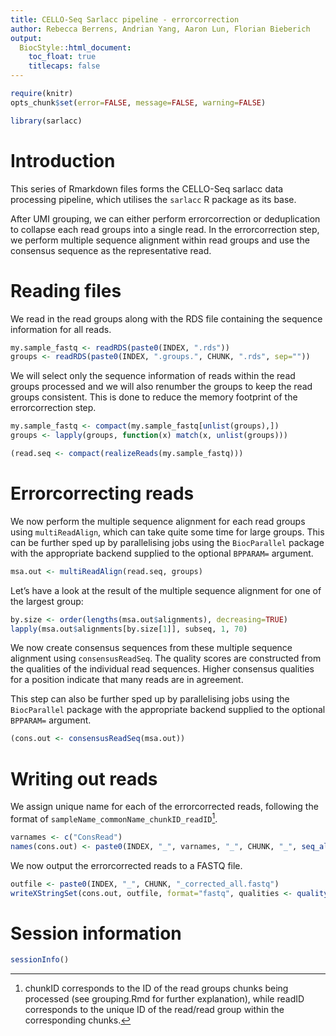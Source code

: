 ```yaml
---
title: CELLO-Seq Sarlacc pipeline - errorcorrection
author: Rebecca Berrens, Andrian Yang, Aaron Lun, Florian Bieberich
output:
  BiocStyle::html_document:
    toc_float: true
    titlecaps: false
---
```


```r
require(knitr)
opts_chunk$set(error=FALSE, message=FALSE, warning=FALSE)
```

```r
library(sarlacc)
```

# Introduction

This series of Rmarkdown files forms the CELLO-Seq sarlacc data processing pipeline, which utilises the `sarlacc` R package as its base.

After UMI grouping, we can either perform errorcorrection or deduplication to collapse each read groups into a single read.
In the errorcorrection step, we perform multiple sequence alignment within read groups and use the consensus sequence as the representative read.

# Reading files

We read in the read groups along with the RDS file containing the sequence information for all reads.

```r
my.sample_fastq <- readRDS(paste0(INDEX, ".rds"))
groups <- readRDS(paste0(INDEX, ".groups.", CHUNK, ".rds", sep=""))
```

We will select only the sequence information of reads within the read groups processed and we will also renumber the groups to keep the read groups consistent.
This is done to reduce the memory footprint of the errorcorrection step.

```r
my.sample_fastq <- compact(my.sample_fastq[unlist(groups),])
groups <- lapply(groups, function(x) match(x, unlist(groups)))

(read.seq <- compact(realizeReads(my.sample_fastq)))
```

# Errorcorrecting reads

We now perform the multiple sequence alignment for each read groups using `multiReadAlign`, which can take quite some time for large groups.
This can be further sped up by parallelising jobs using the `BiocParallel` package with the appropriate backend supplied to the optional `BPPARAM=` argument.

```r
msa.out <- multiReadAlign(read.seq, groups)
```

Let's have a look at the result of the multiple sequence alignment for one of the largest group:

```r
by.size <- order(lengths(msa.out$alignments), decreasing=TRUE)
lapply(msa.out$alignments[by.size[1]], subseq, 1, 70)
```

We now create consensus sequences from these multiple sequence alignment using `consensusReadSeq`.
The quality scores are constructed from the qualities of the individual read sequences.
Higher consensus qualities for a position indicate that many reads are in agreement.

This step can also be further sped up by parallelising jobs using the `BiocParallel` package with the appropriate backend supplied to the optional `BPPARAM=` argument.

```r
(cons.out <- consensusReadSeq(msa.out))
```

# Writing out reads

We assign unique name for each of the errorcorrected reads, following the format of `sampleName_commonName_chunkID_readID`^[chunkID corresponds to the ID of the read groups chunks being processed (see grouping.Rmd for further explanation), while readID corresponds to the unique ID of the read/read group within the corresponding chunks.].

```r
varnames <- c("ConsRead")
names(cons.out) <- paste0(INDEX, "_", varnames, "_", CHUNK, "_", seq_along(cons.out))
```

We now output the errorcorrected reads to a FASTQ file.

```r
outfile <- paste0(INDEX, "_", CHUNK, "_corrected_all.fastq")
writeXStringSet(cons.out, outfile, format="fastq", qualities <- quality(cons.out))
```

# Session information

```r
sessionInfo()
```




